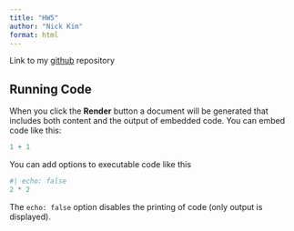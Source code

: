 ```yaml
---
title: "HW5"
author: "Nick Kim"
format: html
---
```


Link to my [github]("www.github.com/nick-kimm/STAT-506") repository 

## Running Code

When you click the **Render** button a document will be generated that includes both content and the output of embedded code. You can embed code like this:

```r
1 + 1
```

You can add options to executable code like this 

```r
#| echo: false
2 * 2
```

The `echo: false` option disables the printing of code (only output is displayed).
